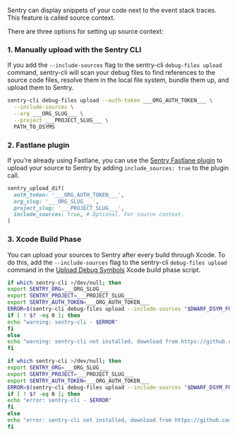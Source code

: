 Sentry can display snippets of your code next to the event stack traces. This feature is called <PlatformLink to="/data-management/debug-files/source-context/">source context</PlatformLink>.

There are three options for setting up source context:

### 1. Manually upload with the Sentry CLI

If you add the `--include-sources` flag to the sentry-cli `debug-files upload` command, sentry-cli will scan your debug files to find references to the source code files, resolve them in the local file system, bundle them up, and upload them to Sentry.

<OrgAuthTokenNote />

```bash
sentry-cli debug-files upload --auth-token ___ORG_AUTH_TOKEN___ \
  --include-sources \
  --org ___ORG_SLUG___ \
  --project ___PROJECT_SLUG___ \
  PATH_TO_DSYMS
```

### 2. Fastlane plugin

If you're already using Fastlane, you can use the [Sentry Fastlane plugin](https://github.com/getsentry/sentry-fastlane-plugin)
to upload your source to Sentry by adding `include_sources: true` to the plugin call.

<OrgAuthTokenNote />

```ruby
sentry_upload_dif(
  auth_token: '___ORG_AUTH_TOKEN___',
  org_slug: '___ORG_SLUG___',
  project_slug: '___PROJECT_SLUG___',
  include_sources: true, # Optional. For source context.
)
```

### 3. Xcode Build Phase

You can upload your sources to Sentry after every build through Xcode. To do this, add the `--include-sources` flag to the sentry-cli `debug-files upload` command in the [Upload Debug Symbols](#xcode-build-phase) Xcode build phase script.

<OrgAuthTokenNote />

```bash {tabTitle:Warn on failures - nonblocking}
if which sentry-cli >/dev/null; then
export SENTRY_ORG=___ORG_SLUG___
export SENTRY_PROJECT=___PROJECT_SLUG___
export SENTRY_AUTH_TOKEN=___ORG_AUTH_TOKEN___
ERROR=$(sentry-cli debug-files upload --include-sources "$DWARF_DSYM_FOLDER_PATH" 2>&1 >/dev/null)
if [ ! $? -eq 0 ]; then
echo "warning: sentry-cli - $ERROR"
fi
else
echo "warning: sentry-cli not installed, download from https://github.com/getsentry/sentry-cli/releases"
fi
```

```bash {tabTitle:Error on failures - blocking}
if which sentry-cli >/dev/null; then
export SENTRY_ORG=___ORG_SLUG___
export SENTRY_PROJECT=___PROJECT_SLUG___
export SENTRY_AUTH_TOKEN=___ORG_AUTH_TOKEN___
ERROR=$(sentry-cli debug-files upload --include-sources "$DWARF_DSYM_FOLDER_PATH" --force-foreground 2>&1 >/dev/null)
if [ ! $? -eq 0 ]; then
echo "error: sentry-cli - $ERROR"
fi
else
echo "error: sentry-cli not installed, download from https://github.com/getsentry/sentry-cli/releases"
fi
```
